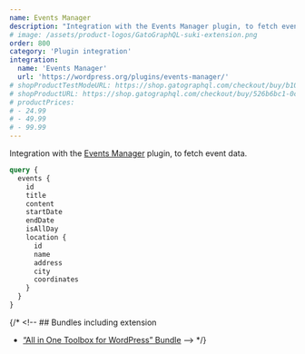 ```yaml
---
name: Events Manager
description: "Integration with the Events Manager plugin, to fetch event data."
# image: /assets/product-logos/GatoGraphQL-suki-extension.png
order: 800
category: 'Plugin integration'
integration:
  name: 'Events Manager'
  url: 'https://wordpress.org/plugins/events-manager/'
# shopProductTestModeURL: https://shop.gatographql.com/checkout/buy/b103557f-48eb-4017-8b9c-4460493e8a20
# shopProductURL: https://shop.gatographql.com/checkout/buy/526b6bc1-0c17-479a-a7b6-285ed20eb148
# productPrices:
# - 24.99
# - 49.99
# - 99.99
---
```


Integration with the <a href="https://wordpress.org/plugins/events-manager/" target="_blank">Events Manager</a> plugin, to fetch event data.

```graphql
query {
  events {
    id
    title
    content
    startDate
    endDate
    isAllDay
    location {
      id
      name
      address
      city
      coordinates
    }
  }
}
```

{/* <!-- ## Bundles including extension

- [“All in One Toolbox for WordPress” Bundle](/bundles/all-in-one-toolbox-for-wordpress) --> */}
